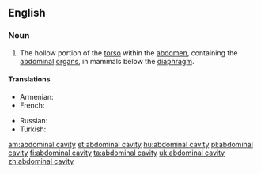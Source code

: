 ==English==

===Noun===
{{en-noun|sg=[[abdominal]] [[cavity]]|abdominal cavities}}
{{wikipedia}}

# {{anatomy}} The hollow portion of the [[torso]] within the [[abdomen]], containing the [[abdominal]] [[organ]]s, in mammals below the [[diaphragm]].

====Translations====
{{trans-top|hollow portion of the torso, containing abdominal organs}}
* Armenian: {{t-|hy|որովայնի խոռոչ|tr=orovayni xoṙoč}}
* French: {{t|fr|cavité abdominale|f}}
{{trans-mid}}
* Russian: {{t|ru|брюшная полость|f|tr=brjušnája pólost’}}
* Turkish: {{t|tr|karın boşluğu}}
{{trans-bottom}}

[[am:abdominal cavity]]
[[et:abdominal cavity]]
[[hu:abdominal cavity]]
[[pl:abdominal cavity]]
[[fi:abdominal cavity]]
[[ta:abdominal cavity]]
[[uk:abdominal cavity]]
[[zh:abdominal cavity]]
